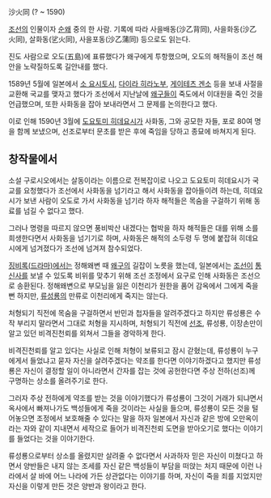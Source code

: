 沙火同
(? ~ 1590)

[[조선]]의 인물이자 [[순왜]] 중의 한 사람. 기록에 따라 사을배동(沙乙背同), 사을화동(沙乙火同), 살화동(乷火同), 사을포동(沙乙蒲同) 등으로도 읽는다.

진도 사람으로 오도(五島)에 표류했다가 왜구에게 투항했으며, 오도의 해적들이 조선 해안을 노략질하도록 길안내를 했다.

1589년 5월에 일본에서 [[소 요시토시]], [[다이라 히라노부]], [[게이테츠 겐소]] 등을 보내 사절을 교환해 국교를 맺자고 했다가 조선에서 지난날에 [[왜구]]들이 죽도에서 이대원을 죽인 것을 언급했으며, 또한 사화동을 잡아 보내라면서 그 문제를 논의한다고 했다.

이로 인해 1590년 3월에 [[도요토미 히데요시]]가 사화동, 그와 공모한 자들, 포로 80여 명을 함께 보냈으며, 선조로부터 문초를 받은 후에 죽임을 당하고 종묘에 바쳐지게 된다.

== 창작물에서 ==
소설 구로시오에서는 살동이라는 이름으로 전복잡이로 나오고 도요토미 히데요시가 국교를 요청했다가 조선에서 사화동을 넘기라고 해서 사화동을 잡아들이려 하는데, 히데요시가 보낸 사람이 오도로 가서 사화동을 넘기라 하자 해적들은 목숨을 구걸하기 위해 동료를 넘길 수 없다고 했다.

그러나 명령을 따르지 않으면 풍비박산 내겠다는 협박을 하자 해적들은 대를 위해 소를 희생한다면서 사화동을 넘기기로 하며, 사화동은 해적의 소두령 두 명에 붙잡혀 히데요시에게 넘겨졌다가 조선에 넘겨져 참수되었다.

[[징비록(드라마)]]에서는 정해왜변 때 [[왜구]]의 길잡이 노릇을 했는데, 일본에서는 [[조선]]이 [[통신사]]를 보낼 수 있도록 비위를 맞추기 위해 조선 조정에서 요구로 인해 사화동은 조선으로 송환된다. 정해왜변으로 부모님을 잃은 이천리가 원한을 품어 감옥에서 그에게 죽을 뻔 하지만, [[류성룡]]의 만류로 이천리에게 죽지는 않는다.

처형되기 직전에 목숨을 구걸하면서 반민과 첩자들을 알려주겠다고 하지만 류성룡은 수작 부리지 말라면서 그대로 처형을 지시하며, 처형되기 직전에 [[선조]], 류성룡, 이장손만이 알고 있던 비격진천뢰를 외쳐서 그들을 경악하게 한다.

비격진천뢰를 알고 있다는 사실로 인해 처형이 보류되고 잠시 갇혔는데, 류성룡이 누구에게서 들었냐고 묻자 자신을 살려주겠다는 약조를 한다면 이야기하겠다고 했지만 류성룡은 자신이 결정할 일이 아니라면서 간자를 잡는 것에 공헌한다면 주상 전하(선조)께 구명하는 상소를 올려주기로 한다.

그러자 주상 전하에게 약조를 받는 것을 이야기했다가 류성룡이 그것이 거래가 되냐면서 옥사에서 빠져나가도 백성들에게 죽을 것이라는 사실을 들으며, 류성룡이 모든 것을 털어놓으면 조정에서 보호해줄 수 있다는 말을 하자 일본에서 자신과 같은 방에 오만옥이라는 자와 같이 지내면서 세작으로 들어가 비격진천뢰 도면을 받아오기로 했다는 이야기를 들었다는 것을 이야기한다.

류성룡으로부터 상소를 올렸지만 살려줄 수 없다면서 사과하자 믿은 자신이 미쳤다고 하면서 양반들은 내지 않는 조세를 자신 같은 백성들이 부담을 떠앉는 처지 때문에 이런 나라에서 살 바에 어느 나라에 가든 상관없다는 이야기를 하며, 자신이 죽을 죄를 지었지만 자신을 이렇게 만든 것은 양반과 왕이라고 한다.
